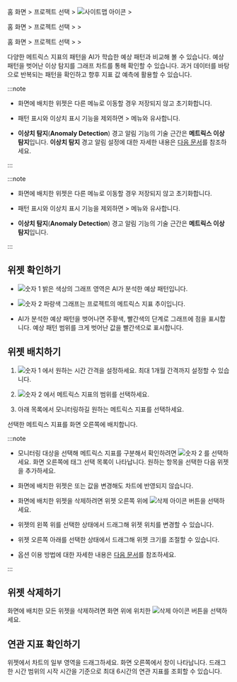 
<InDoc product="java,php,python,nodejs,dotnet,golang">

홈 화면 &gt; 프로젝트 선택 &gt; ![사이트맵 아이콘](/img/ic-sitemap.svg) <Cmdname sid="sitemap" className="uitext" /> &gt; <Cmdname sid="tag_count_anomaly_detection" className="uitext" />

</InDoc>

<InDoc product="postgresql,mysql,oracle,mssql,mssql-v1,tibero,cubrid,altibase,redis,mongodb,server,kubernetes">

홈 화면 &gt; 프로젝트 선택 &gt; <Cmdname sid="analysis" className="uitext" /> &gt; <Cmdname sid="tag_count_anomaly_detection" className="uitext" />

</InDoc>

<InDoc product='amazon-cloudwatch,amazon-ecs,azure,ncloud'>

홈 화면 &gt; 프로젝트 선택 &gt; <Cmdname sid="metrics" className="uitext" /> &gt; <Cmdname sid="tag_count_anomaly_detection" className="uitext" />

</InDoc>

다양한 메트릭스 지표의 패턴을 AI가 학습한 예상 패턴과 비교해 볼 수 있습니다. 예상 패턴을 벗어난 이상 탐지를 그래프 차트를 통해 확인할 수 있습니다. 과거 데이터를 바탕으로 반복되는 패턴을 확인하고 향후 지표 값 예측에 활용할 수 있습니다.

<Xclude product='amazon-cloudwatch,amazon-ecs,azure,oracle-cloud,ncloud'>

:::note

* 화면에 배치한 위젯은 다른 메뉴로 이동할 경우 저장되지 않고 초기화합니다.

* 패턴 표시와 이상치 표시 기능을 제외하면 <Cmdname sid="analysis" className="uitext" /> &gt; <Cmdname sid="tag_count_chart" className="uitext" /> 메뉴와 유사합니다.

* **이상치 탐지**(**Anomaly Detection**) 경고 알림 기능의 기술 근간은 **메트릭스 이상 탐지**입니다. **이상치 탐지** 경고 알림 설정에 대한 자세한 내용은 [다음 문서](set-event-detect-anomal)를 참조하세요.

:::

</Xclude>


<InDoc product='amazon-cloudwatch,amazon-ecs,azure,oracle-cloud,ncloud'>

:::note

* 화면에 배치한 위젯은 다른 메뉴로 이동할 경우 저장되지 않고 초기화합니다.

* 패턴 표시와 이상치 표시 기능을 제외하면 <Cmdname sid="analysis" className="uitext" /> &gt; <Cmdname sid="tag_count_chart" className="uitext" /> 메뉴와 유사합니다.

* **이상치 탐지**(**Anomaly Detection**) 경고 알림 기능의 기술 근간은 **메트릭스 이상 탐지**입니다. 

:::

</InDoc>

## 위젯 확인하기

<ImgLang img='metrics-detect-abnormal.png' desc='메트릭스 이상 탐지' />

* ![숫자 1](/img/number-01.png) 밝은 색상의 그래프 영역은 AI가 분석한 예상 패턴입니다. 

* ![숫자 2](/img/number-02.png) <span class='normal'>파랑색</span> 그래프는 프로젝트의 메트릭스 지표 추이입니다.

* AI가 분석한 예상 패턴을 벗어나면 <span class='slow'>주황색</span>, <span class='vslow'>빨간색</span>의 단계로 그래프에 점을 표시합니다. 예상 패턴 범위를 크게 벗어난 값을 <span class='vslow'>빨간색</span>으로 표시합니다.

## 위젯 배치하기

<ImgLang img='metrics-detect-abnormal-set-widget.png' desc='메트릭스 이상 탐지' />

1. ![숫자 1](/img/number-01.png) <Cmdname sid="time" className="uitext" />에서 원하는 시간 간격을 설정하세요. 최대 1개월 간격까지 설정할 수 있습니다.

1. ![숫자 2](/img/number-02.png) <Cmdname sid="filter" className="uitext" />에서 메트릭스 지표의 범위를 선택하세요.

1. 아래 목록에서 모니터링하길 원하는 메트릭스 지표를 선택하세요.

선택한 메트릭스 지표를 화면 오른쪽에 배치합니다.

:::note

* 모니터링 대상을 선택해 메트릭스 지표를 구분해서 확인하려면 ![숫자 2](/img/number-02.png) <Cmdname sid="tag" className="uitext" />를 선택하세요. 화면 오른쪽에 태그 선택 목록이 나타납니다. 원하는 항목을 선택한 다음 위젯을 추가하세요.

* 화면에 배치한 위젯은  <Cmdname sid="time" className="uitext" /> 또는  <Cmdname sid="tag" className="uitext" /> 값을 변경해도 차트에 반영되지 않습니다.

* 화면에 배치한 위젯을 삭제하려면 위젯 오른쪽 위에 ![삭제 아이콘](/img/ico-remove.svg) 버튼을 선택하세요.

* 위젯의 왼쪽 위를 선택한 상태에서 드래그해 위젯 위치를 변경할 수 있습니다.

* 위젯 오른쪽 아래를 선택한 상태에서 드래그해 위젯 크기를 조절할 수 있습니다.

* <Cmdname sid="time" className="uitext" /> 옵션 이용 방법에 대한 자세한 내용은 [다음 문서](usage-ui#timeselector)를 참조하세요.

:::

## 위젯 삭제하기

화면에 배치한 모든 위젯을 삭제하려면 화면 위에 위치한 ![삭제 아이콘](/img/ico-trash.svg) <Cmdname sid="BTN06884" className="uitext" /> 버튼을 선택하세요.

## 연관 지표 확인하기

<ImgLang img='metrics-detect-anormal-details.png' desc='메트릭스 이상 탐지' />

위젯에서 차트의 일부 영역을 드래그하세요. 화면 오른쪽에서 <Cmdname sid="TTL08102" className="uitext" /> 창이 나타납니다. 드래그한 시간 범위의 시작 시간을 기준으로 최대 6시간의 연관 지표를 조회할 수 있습니다.